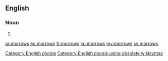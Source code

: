 ==English==

===Noun===
{{head|en}}

# {{plural of|morrow}}

[[Category:English plurals]][[Category:English plurals using obsolete wikisyntax]]

[[ar:morrows]]
[[eo:morrows]]
[[fr:morrows]]
[[ku:morrows]]
[[my:morrows]]
[[sv:morrows]]